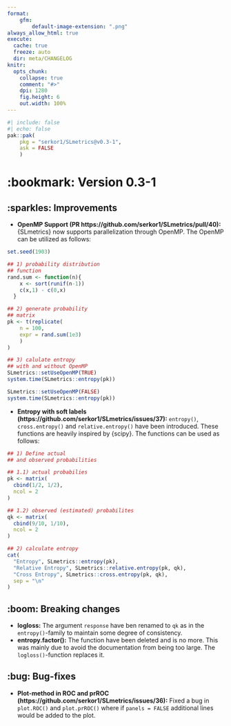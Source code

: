 ```yaml
---
format:
    gfm:
        default-image-extension: ".png"
always_allow_html: true
execute:
  cache: true
  freeze: auto
  dir: meta/CHANGELOG
knitr:
  opts_chunk:
    collapse: true
    comment: "#>"
    dpi: 1280
    fig.height: 6
    out.width: 100%
---
```


```r
#| include: false
#| echo: false
pak::pak(
    pkg = "serkor1/SLmetrics@v0.3-1", 
    ask = FALSE
    )
```

# :bookmark: Version 0.3-1

## :sparkles: Improvements

* **OpenMP Support (PR https://github.com/serkor1/SLmetrics/pull/40):** {SLmetrics} now supports parallelization through OpenMP. The OpenMP can be utilized as follows:

```r
set.seed(1903)

## 1) probability distribution
## function
rand.sum <- function(n){
    x <- sort(runif(n-1))
    c(x,1) - c(0,x)
  }

## 2) generate probability
## matrix
pk <- t(replicate(
    n = 100,
    expr = rand.sum(1e3)
    )
)

## 3) calulate entropy
## with and without OpenMP
SLmetrics::setUseOpenMP(TRUE)
system.time(SLmetrics::entropy(pk))

SLmetrics::setUseOpenMP(FALSE)
system.time(SLmetrics::entropy(pk))
```

* **Entropy with soft labels (https://github.com/serkor1/SLmetrics/issues/37):** `entropy()`, `cross.entropy()` and `relative.entropy()` have been introduced. These functions are heavily inspired by {scipy}.  The functions can be used as follows:

```r
## 1) Define actual
## and observed probabilities

## 1.1) actual probabilies
pk <- matrix(
  cbind(1/2, 1/2),
  ncol = 2
)

## 1.2) observed (estimated) probabilites
qk <- matrix(
  cbind(9/10, 1/10), 
  ncol = 2
)

## 2) calculate entropy
cat(
  "Entropy", SLmetrics::entropy(pk),
  "Relative Entropy", SLmetrics::relative.entropy(pk, qk),
  "Cross Entropy", SLmetrics::cross.entropy(pk, qk),
  sep = "\n"
)
```

## :boom: Breaking changes

* **logloss:** The argument `response` have ben renamed to `qk` as in the `entropy()`-family to maintain some degree of consistency.
* **entropy.factor():** The function have been deleted and is no more. This was mainly due to avoid the documentation from being too large. The `logloss()`-function replaces it.

## :bug: Bug-fixes

* **Plot-method in ROC and prROC (https://github.com/serkor1/SLmetrics/issues/36):** Fixed a bug in  `plot.ROC()` and `plot.prROC()` where if `panels = FALSE` additional lines would be added to the plot.

